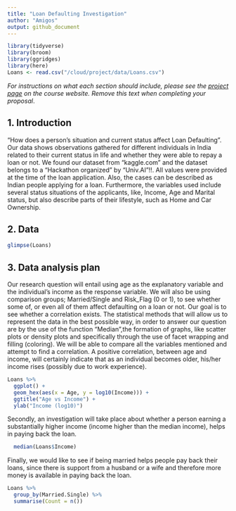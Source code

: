 ```yaml
---
title: "Loan Defaulting Investigation"
author: "Amigos"
output: github_document
---
```


```r
library(tidyverse)
library(broom)
library(ggridges)
library(here)
Loans <- read.csv("/cloud/project/data/Loans.csv")
```

*For instructions on what each section should include, please see the [project page](https://idsed.digital/assessments/project/#proposal) on the course website. Remove this text when completing your proposal*.

## 1. Introduction
"How does a person’s situation and current status affect Loan Defaulting".
Our data shows observations gathered for different individuals in India
related to their current status in life and whether they were able to
repay a loan or not.
We found our dataset from "kaggle.com" and the
dataset belongs to a "Hackathon organized" by "Univ.AI"!!. 
All values were provided at the time of the loan application. Also, the cases
can be described as Indian people applying for a loan. Furthermore, the
variables used include several status situations of the applicants, like,
Income, Age and Marital status, but also describe parts of their lifestyle,
such as Home and Car Ownership.


## 2. Data

```r
glimpse(Loans)
```


## 3. Data analysis plan
Our research question will entail using age as the explanatory variable
and the individual’s income as the response variable. We will also be
using comparison groups; Married/Single and Risk\_Flag (0 or 1), to see
whether some of, or even all of them affect defaulting on a loan or not.
Our goal is to see whether a correlation exists.
The statistical methods that will allow us to represent the data in the best
possible way, in order to answer our question are by the use of the function
“Median”,the formation of graphs, like scatter plots or density plots and
specifically through the use of facet wrapping and filling (coloring).
We will be able to compare all the variables mentioned and attempt to find
a correlation.
A positive correlation, between age and income, will certainly indicate that as
an individual becomes older, his/her income rises 
(possibly due to work experience).

```r
Loans %>%
  ggplot() +
  geom_hex(aes(x = Age, y = log10(Income))) +
  ggtitle("Age vs Income") +
  ylab("Income (log10)")
```

Secondly, an investigation will take place about whether a person earning
a substantially higher income (income higher than the median income), helps
in paying back the loan.

```r
  median(Loans$Income)
```


Finally, we would like to see if being married helps people pay back their loans, since there is support from a husband or a wife and therefore more money is available in paying back the loan.

```r
Loans %>%
  group_by(Married.Single) %>%
  summarise(Count = n())
```

